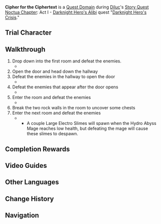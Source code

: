 {{Stub|Character Trial info, check [[Template:Trial Character]] for how to add it}}
{{Domain Infobox
|image        = Domain Story Quest Domain.png
|type         = Quest
|description  = A ciphertext written by an Abyss Mage for an Abyss Mage.<br />The simplest way to read it is to find an Abyss Mage, of course...
|quest        = Darknight Hero's Crisis
|quest_type   = Story
|region       = Mondstadt
|area         = Galesong Hill
|subarea      = Falcon Coast
|domain       = Temple of the Lion
|recLevel     = 23
|recElements  = Pyro
|trial        = Diluc
}}
'''Cipher for the Ciphertext''' is a [[Quest Domain]] during [[Diluc]]'s [[Story Quest]] [[Noctua Chapter]]: Act I - [[Darknight Hero's Alibi]] quest "[[Darknight Hero's Crisis]]."

==Trial Character==
{{Trial Character
|wl                     = 0, 1, 2, 7

|character_name          = Diluc
|character_level0        = 23
|character_level1        = 28
|character_level2        = 33
|character_level7        = 84
|constellation0          = 1
|constellation1          = 1
|constellation2          = 2
|constellation7          = 3
|weapon_name             = Wolf's Gravestone
|weapon_level0           = 23
|weapon_level1           = 28
|weapon_level2           = 33
|weapon_level7           = 84
|refinement0             = 1
|refinement1             = 1
|refinement2             = 1
|refinement7             = 1
|artifact_flower         = Medal of the Brave
|artifact_feather        = Prospect of the Brave
|artifact_sands          = Fortitude of the Brave
|artifact_goblet         = Outset of the Brave
|artifact_circlet        = Crown of the Brave
|artifact_flower7         = Royal Flora
|artifact_feather7        = Royal Plume
|artifact_sands7          = Royal Pocket Watch
|artifact_goblet7         = Royal Silver Urn
|artifact_circlet7        = Royal Masque
|artifact_level0         = 8
|artifact_level1         = 8
|artifact_level2         = 12
|artifact_level7         = 20
|set1                    = Brave Heart
|set1_7                    = Noblesse Oblige
|set1_piece_bonus        = 4
|set7_piece_bonus        = 4
|normal_attack_talent0   = 1
|normal_attack_talent1   = 1
|normal_attack_talent2   = 1
|normal_attack_talent7   = 6
|elemental_skill_talent0 = 1
|elemental_skill_talent1 = 1
|elemental_skill_talent2 = 1
|elemental_skill_talent7 = 9
|elemental_burst_talent0 = 1
|elemental_burst_talent1 = 1
|elemental_burst_talent2 = 1
|elemental_burst_talent7 = 6
|hp0                     = 6,425
|hp1                     = 6,943
|hp2                     = 8,229
|hp7                     = 26,193
|atk0                    = 589
|atk1                    = 651
|atk2                    = 810
|atk7                    = 2,469
|def0                    = 226
|def1                    = 252
|def2                    = 278
|def7                    = 891
|em0                     = 13
|em1                     = 13
|em2                     = 13
|em7                     = 105
|er0                     = 100%
|er1                     = 100%
|er2                     = 103.5%
|er7                     = 135.0%
|crit_rate0              = 24.8%
|crit_rate1              = 24.8%
|crit_rate2              = 28.8%
|crit_dmg0               = 50.0%
|crit_dmg1               = 50.0%
|crit_dmg2               = 66.8%
}}

==Walkthrough==
# Drop down into the first room and defeat the enemies.
#* {{Enemy List|Cryo Slime*2;Electro Slime*2;Large Cryo Slime;Large Electro Slime|#*}}
# Open the door and head down the hallway
# Defeat the enemies in the hallway to open the door
#* {{Enemy List|Hilichurl Fighter*2;Hilichurl Shooter*2|#*}}
# Defeat the enemies that appear after the door opens
#* {{Enemy List|Wooden Shieldwall Mitachurl;Wooden Shield Hilichurl Guard*2|#*}}
# Enter the room and defeat the enemies
#* {{Enemy List|Electro Hilichurl Shooter;Cryo Hilichurl Shooter;Cryo Slime*2;Electro Slime*2|#*}}
# Break the two rock walls in the room to uncover some chests
# Enter the next room and defeat the enemies
#* {{Enemy List|Cryo Slime*3;Electro Slime*3;Large Cryo Slime;Large Electro Slime;Mutant Electro Slime;Hydro Abyss Mage|#*}}
#** A couple Large Electro Slimes will spawn when the Hydro Abyss Mage reaches low health, but defeating the mage will cause these slimes to despawn.

==Completion Rewards==
{{Card|Agnidus Agate Sliver|1}}
{{Card|Adventurer's Experience|2}}
{{Card|Mystic Enhancement Ore|2}}
{{Card|Mora|10,000}}

==Video Guides==
{{EVT
|video1     = https://youtu.be/V4IuLOqOCWs
|caption1   = Cipher for the Ciphertext Guide (4 Chests)
}}

==Other Languages==
{{Other Languages
|en      = Cipher for the Ciphertext
|zhs     = 解读暗文的妙法
|zhs_rm  = Jiědú Ànwén de Miàofǎ
|zht     = 解讀暗文的妙法
|zht_rm  = Jiědú Ànwén de Miàofǎ
|zh_tl   = Trick to Deciphering the Ciphertext
|ja      = 暗号を解読する
|ja_rm   = Angou wo Kaidoku-suru
|ja_tl   = Deciphering the Ciphertext
|ko      = 암호 해독의 묘책
|ko_rm   = Amho Haedok-ui Myochaek
|ko_tl   = Clever Scheme of Cryptanalysis
|es      = La fórmula del cifrado
|es_tl   = The Formula of the Encryption
|fr      = Décoder le message
|fr_tl   = Deciphering the Message
|ru      = Ключ к шифру
|ru_tl   = 
|th      = ไขรหัสข้อความ
|th_rm   = 
|th_tl   = 
|vi      = Mẹo Đọc Mật Mã
|vi_tl   = 
|de      = Trick zum Entziffern der Geheimschrift
|de_tl   = Trick to Decipher the Secret Code
|id      = Cara Memecahkan Kode Rahasia
|id_tl   = How to Decipher a Secret Code
|pt      = Código para o Texto Codificado
|pt_tl   = 
}}

==Change History==
{{Change History|1.0}}

==Navigation==
{{Domain Navbox|Temporary}}